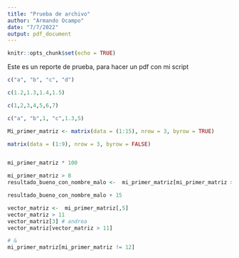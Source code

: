 ```yaml
---
title: "Prueba de archivo"
author: "Armando Ocampo"
date: "7/7/2022"
output: pdf_document
---
```


```r
knitr::opts_chunk$set(echo = TRUE)
```

Este es un reporte de prueba, para hacer un pdf con mi script

```r

c("a", "b", "c", "d")

c(1.2,1.3,1.4,1.5)

c(1,2,3,4,5,6,7)

c("a", "b",1, "c",1.3,5)

Mi_primer_matriz <- matrix(data = (1:15), nrow = 3, byrow = TRUE)

matrix(data = (1:9), nrow = 3, byrow = FALSE)


mi_primer_matriz * 100

mi_primer_matriz > 8
resultado_bueno_con_nombre_malo <-  mi_primer_matriz[mi_primer_matriz > 8]

resultado_bueno_con_nombre_malo + 15

vector_matriz <-  mi_primer_matriz[,5]
vector_matriz > 11 
vector_matriz[3] # andrea
vector_matriz[vector_matriz > 11]

# &
mi_primer_matriz[mi_primer_matriz != 12]
```

```r

```

